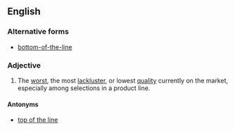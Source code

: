 ==English==

===Alternative forms===
* [[bottom-of-the-line]]

===Adjective===
{{en-adj|-|head=[[bottom]] [[of]] [[the]] [[line]]}}

# {{idiomatic}} The [[worst]], the most [[lackluster]], or lowest [[quality]] currently on the market, especially among selections in a product line.

====Antonyms====
* [[top of the line]]